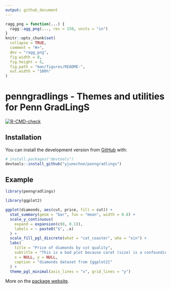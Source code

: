 ```yaml
---
output: github_document
---
```


<!-- README.md is generated from README.Rmd. Please edit that file -->

```r
ragg_png = function(...) {
  ragg::agg_png(..., res = 150, units = "in")
}
knitr::opts_chunk$set(
  collapse = TRUE,
  comment = "#>",
  dev = "ragg_png",
  fig.width = 8,
  fig.height = 5,
  fig.path = "man/figures/README-",
  out.width = "100%"
)
```

# penngradlings - Themes and utilities for Penn GradLingS

<!-- badges: start -->
[![R-CMD-check](https://github.com/yjunechoe/penngradlings/workflows/R-CMD-check/badge.svg)](https://github.com/yjunechoe/penngradlings/actions)
<!-- badges: end -->

## Installation

You can install the development version from [GitHub](https://github.com/) with:

``` r
# install.packages("devtools")
devtools::install_github("yjunechoe/penngradlings")
```

## Example

```r
library(penngradlings)
```

```r
library(ggplot2)

ggplot(diamonds, aes(cut, price, fill = cut)) +
  stat_summary(geom = "bar", fun = "mean", width = 0.8) +
  scale_y_continuous(
    expand = expansion(c(0, 0.1)),
    labels = ~ paste0("$", .x)
  ) +
  scale_fill_pgl_discrete(what = "cat_coaster", who = "xin") +
  labs(
    title = "Price of diamonds by cut quality",
    subtitle = "This is a bad plot because carat (size) is a confounding variable",
    x = NULL, y = NULL,
    caption = "diamonds dataset from {ggplot2}"
  ) +
  theme_pgl_minimal(axis_lines = "x", grid_lines = "y")
```

More on the [package website](https://yjunechoe.github.io/penngradlings).
